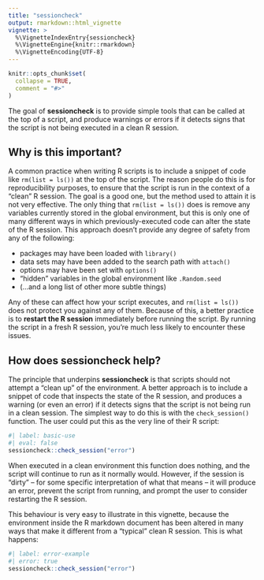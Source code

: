 ```yaml
---
title: "sessioncheck"
output: rmarkdown::html_vignette
vignette: >
  %\VignetteIndexEntry{sessioncheck}
  %\VignetteEngine{knitr::rmarkdown}
  %\VignetteEncoding{UTF-8}
---
```


```r
knitr::opts_chunk$set(
  collapse = TRUE,
  comment = "#>"
)
```

The goal of **sessioncheck** is to provide simple tools that can be called at the top of a script, and produce warnings or errors if it detects signs that the script is not being executed in a clean R session. 

## Why is this important?

A common practice when writing R scripts is to include a snippet of code like `rm(list = ls())` at the top of the script. The reason people do this is for reproducibility purposes, to ensure that the script is run in the context of a "clean" R session. The goal is a good one, but the method used to attain it is not very effective. The only thing that `rm(list = ls())` does is remove any variables currently stored in the global environment, but this is only one of many different ways in which previously-executed code can alter the state of the R session. This approach doesn't provide any degree of safety from any of the following:

- packages may have been loaded with `library()`
- data sets may have been added to the search path with `attach()`
- options may have been set with `options()`
- "hidden" variables in the global environment like `.Random.seed`
- (...and a long list of other more subtle things)

Any of these can affect how your script executes, and `rm(list = ls())` does not protect you against any of them. Because of this, a better practice is to **restart the R session** immediately before running the script. By running the script in a fresh R session, you're much less likely to encounter these issues.

## How does sessioncheck help?

The principle that underpins **sessioncheck** is that scripts should not attempt a "clean up" of the environment. A better approach is to include a snippet of code that inspects the state of the R session, and produces a warning (or even an error) if it detects signs that the script is not being run in a clean session. The simplest way to do this is with the `check_session()` function. The user could put this as the very line of their R script:

```r
#| label: basic-use
#| eval: false
sessioncheck::check_session("error")
```

When executed in a clean environment this function does nothing, and the script will continue to run as it normally would. However, if the session is "dirty" -- for some specific interpretation of what that means -- it will produce an error, prevent the script from running, and prompt the user to consider restarting the R session. 

This behaviour is very easy to illustrate in this vignette, because the environment inside the R markdown document has been altered in many ways that make it different from a "typical" clean R session. This is what happens:

```r
#| label: error-example
#| error: true
sessioncheck::check_session("error")
```

